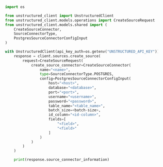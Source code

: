 ```python Python SDK
import os

from unstructured_client import UnstructuredClient
from unstructured_client.models.operations import CreateSourceRequest
from unstructured_client.models.shared import (
    CreateSourceConnector,
    SourceConnectorType,
    PostgresSourceConnectorConfigInput
)

with UnstructuredClient(api_key_auth=os.getenv("UNSTRUCTURED_API_KEY")) as client:
    response = client.sources.create_source(
        request=CreateSourceRequest(
            create_source_connector=CreateSourceConnector(
                name="<name>",
                type=SourceConnectorType.POSTGRES,
                config=PostgresSourceConnectorConfigInput(
                    host="<host>",
                    database="<database>",
                    port="<port>",
                    username="<username>",
                    password="<password>",
                    table_name="<table_name>",
                    batch_size=<batch-size>,
                    id_column="<id-column>",
                    fields=[
                        "<field>",
                        "<field>"
                    ]
                )
            )
        )
    )

    print(response.source_connector_information)
```